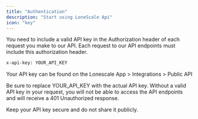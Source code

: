 ```yaml
---
title: "Authentication"
description: "Start using LoneScale Api"
icon: "key"
---
```


You need to include a valid API key in the Authorization header of each request you make to our API. Each request to our API endpoints must include this authorization header.

```bash
x-api-key: YOUR_API_KEY
```

Your API key can be found on the Lonescale App \> Integrations \> Public API

<Card title="Get my API Key" icon="sparkles" href="https://app.lonescale.com/app/integrations">
  
</Card>

Be sure to replace YOUR_API_KEY with the actual API key. Without a valid API key in your request, you will not be able to access the API endpoints and will receive a 401 Unauthorized response.

Keep your API key secure and do not share it publicly.